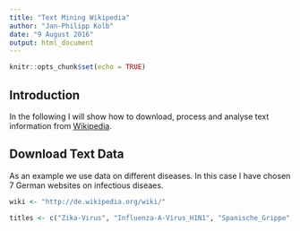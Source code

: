 ```yaml
---
title: "Text Mining Wikipedia"
author: "Jan-Philipp Kolb"
date: "9 August 2016"
output: html_document
---
```


```r
knitr::opts_chunk$set(echo = TRUE)
```

## Introduction

In the following I will show how to download, process and analyse text information from [Wikipedia](https://www.wikipedia.org/). 

## Download Text Data

As an example we use data on different diseases. In this case I have chosen 7 German websites on infectious diseaes.

```r
wiki <- "http://de.wikipedia.org/wiki/"

titles <- c("Zika-Virus", "Influenza-A-Virus_H1N1", "Spanische_Grippe", "Influenzavirus","Vogelgrippe_H5N1","Legionellose-Ausbruch_in_Warstein_2013", "Legionellose-Ausbruch_in_Jülich_2014")
```


